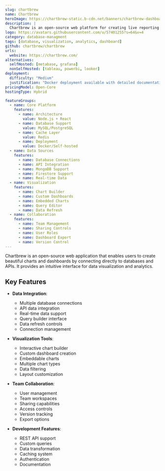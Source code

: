 ```yaml
---
slug: chartbrew
name: Chartbrew
heroImage: https://chartbrew-static.b-cdn.net/banners/chartbrew-dashboard.png
description: |
  Chartbrew is an open-source web platform for creating live reporting dashboards by connecting directly to databases and APIs. It provides a chart builder, editable dashboards, embeddable charts, query editor, and team collaboration features.
logo: https://avatars.githubusercontent.com/u/57401255?s=64&v=4
category: database-managment
tags: [database, visualization, analytics, dashboard]
github: chartbrew/chartbrew
urls:
  website: https://chartbrew.com/
alternatives:
  selfHosted: [metabase, grafana]
  nonSelfHosted: [tableau, powerbi, looker]
deployment:
  difficulty: "Medium"
  justification: "Docker deployment available with detailed documentation, requires database and Redis setup."
pricingModel: Open-Core
hostingType: Hybrid

featureGroups:
  - name: Core Platform
    features:
      - name: Architecture
        value: Node.js + React
      - name: Database Support
        value: MySQL/PostgreSQL
      - name: Cache Layer
        value: Redis
      - name: Deployment
        value: Docker/Self-hosted
  - name: Data Sources
    features:
      - name: Database Connections
      - name: API Integration
      - name: MongoDB Support
      - name: Firestore Support
      - name: Real-time Data
  - name: Visualization
    features:
      - name: Chart Builder
      - name: Custom Dashboards
      - name: Embedded Charts
      - name: Query Editor
      - name: Data Refresh
  - name: Collaboration
    features:
      - name: Team Management
      - name: Sharing Controls
      - name: User Roles
      - name: Dashboard Export
      - name: Version Control
---
```


Chartbrew is an open-source web application that enables users to create
beautiful charts and dashboards by connecting directly to databases and APIs. It
provides an intuitive interface for data visualization and analytics.

## Key Features

- **Data Integration**:

  - Multiple database connections
  - API data integration
  - Real-time data support
  - Query builder interface
  - Data refresh controls
  - Connection management

- **Visualization Tools**:

  - Interactive chart builder
  - Custom dashboard creation
  - Embeddable charts
  - Multiple chart types
  - Data filtering
  - Layout customization

- **Team Collaboration**:

  - User management
  - Team workspaces
  - Sharing capabilities
  - Access controls
  - Version tracking
  - Export options

- **Development Features**:
  - REST API support
  - Custom queries
  - Data transformation
  - Caching system
  - Authentication
  - Documentation
